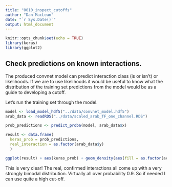```yaml
---
title: "0010_inspect_cutoffs"
author: "Dan MacLean"
date: "`r Sys.Date()`"
output: html_document
---
```


```r
knitr::opts_chunk$set(echo = TRUE)
library(keras)
library(ggplot2)
```

## Check predictions on known interactions.

The produced convnet model can predict interaction class (is or isn't) or likelihoods. If we are to use likelihoods it would be useful to know what the distribution of the training set predictions from the model would be as a guide to developing a cutoff.

Let's run the training set through the model.

```r

model <- load_model_hdf5("../data/convnet_model.hdf5")
arab_data <- readRDS("../data/scaled_arab_TF_one_channel.RDS")

prob_predictions <- predict_proba(model, arab_data$x)

result <- data.frame(
  keras_prob = prob_predictions, 
  real_interaction = as.factor(arab_data$y)
  )

ggplot(result) + aes(keras_prob) + geom_density(aes(fill = as.factor(actual_class)), alpha = 0.5)
```

This is very clear! The real, confirmed interactions all come up with a very strongly bimodal distribution. Virtually all over probability 0.9. So if needed I can use quite a high cut-off.